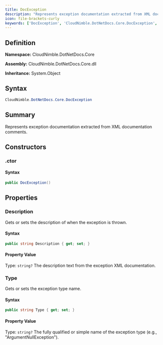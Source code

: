 ```yaml
---
title: DocException
description: "Represents exception documentation extracted from XML documentation comments."
icon: file-brackets-curly
keywords: ['DocException', 'CloudNimble.DotNetDocs.Core.DocException', 'CloudNimble.DotNetDocs.Core', 'class', 'System.Object']
---
```


## Definition

**Namespace:** CloudNimble.DotNetDocs.Core

**Assembly:** CloudNimble.DotNetDocs.Core.dll

**Inheritance:** System.Object

## Syntax

```csharp
CloudNimble.DotNetDocs.Core.DocException
```

## Summary

Represents exception documentation extracted from XML documentation comments.

## Constructors

### .ctor

#### Syntax

```csharp
public DocException()
```

## Properties

### Description

Gets or sets the description of when the exception is thrown.

#### Syntax

```csharp
public string Description { get; set; }
```

#### Property Value

Type: `string?`
The description text from the exception XML documentation.

### Type

Gets or sets the exception type name.

#### Syntax

```csharp
public string Type { get; set; }
```

#### Property Value

Type: `string?`
The fully qualified or simple name of the exception type (e.g., "ArgumentNullException").

